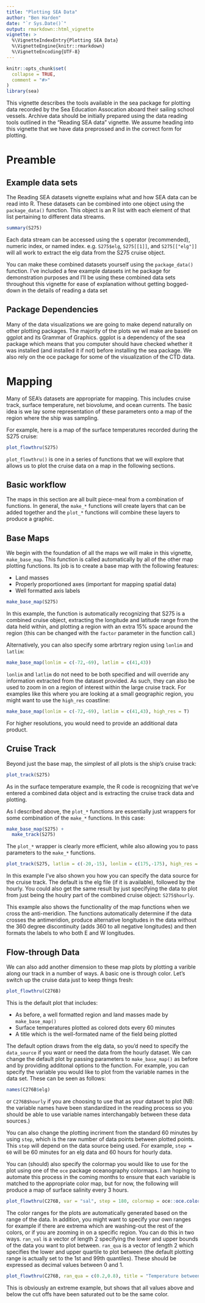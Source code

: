 ```yaml
---
title: "Plotting SEA Data"
author: "Ben Harden"
date: "`r Sys.Date()`"
output: rmarkdown::html_vignette
vignette: >
  %\VignetteIndexEntry{Plotting SEA Data}
  %\VignetteEngine{knitr::rmarkdown}
  %\VignetteEncoding{UTF-8}
---
```


```r
knitr::opts_chunk$set(
  collapse = TRUE,
  comment = "#>"
)
library(sea)
```

This vignette describes the tools available in the sea package for plotting data recorded by the Sea Education Assocation aboard their sailing school vessels. Archive data should be initially prepared using the data reading tools outlined in the "Reading SEA data" vignette. We assume heading into this vignette that we have data preprossed and in the correct form for plotting.

# Preamble

## Example data sets

The Reading SEA datasets vignette explains what and how SEA data can be read into R. These datasets can be combined into one object using the `package_data()` function. This object is an R list with each element of that list pertaining to different data streams. 

```r
summary(S275)
```

Each data stream can be accessed using the `$` operator (recommended), numeric index, or named index. e.g. `S275$elg`, `S275[[1]]`, and `S275[["elg"]]` will all work to extract the elg data from the S275 cruise object.

You can make these combined datasets yourself using the `package_data()` function. I've included a few example datasets int he package for demonstration purposes and I'll be using these combined data sets throughout this vignette for ease of explanation without getting bogged-down in the details of reading a data set

## Package Dependencies

Many of the data visualizations we are going to make depend naturally on other plotting packages. The majority of the plots we wil make are based on ggplot and its Grammar of Graphics. ggplot is a dependency of the sea package which means that you computer should have checked whether it was installed (and installed it if not) before installing the sea package. We also rely on the oce package for some of the visualization of the CTD data.

# Mapping

Many of SEA's datasets are appropriate for mapping. This includes cruise track, surface temperature, net biovolume, and ocean currents. The basic idea is we lay some representation of these parameters onto a map of the region where the ship was sampling.

For example, here is a map of the surface temperatures recorded during the S275 cruise:

```r
plot_flowthru(S275)
```

`plot_flowthru()` is one in a series of functions that we will explore that allows us to plot the cruise data on a map in the following sections.

## Basic workflow

The maps in this section are all built piece-meal from a combination of functions. In general, the `make_*` functions will create layers that can be added together and the `plot_*` functions will combine these layers to produce a graphic.

## Base Maps

We begin with the foundation of all the maps we will make in this vignette, `make_base_map`. This function is called automatically by all of the other map plotting functions. Its job is to create a base map with the following features:

- Land masses
- Properly proportioned axes (important for mapping spatial data)
- Well formatted axis labels

```r
make_base_map(S275)
```

In this example, the function is automatically recognizing that S275 is a combined cruise object, extracting the longitude and latitude range from the data held within, and plotting a region with an extra 15% space around the region (this can be changed with the `factor` parameter in the function call.)

Alternatively, you can also specify some arbrtrary region using `lonlim` and `latlim`:

```r
make_base_map(lonlim = c(-72,-69), latlim = c(41,43))
```

`lonlim` and `latlim` do not need to be both specified and will override any information extracted from the dataset provided. As such, they can also be used to zoom in on a region of interest within the large cruise track. For examples like this where you are looking at a small geographic region, you might want to use the `high_res` coastline:

```r
make_base_map(lonlim = c(-72,-69), latlim = c(41,43), high_res = T)
```

For higher resolutions, you would need to provide an additional data product.

## Cruise Track

Beyond just the base map, the simplest of all plots is the ship's cruise track:

```r
plot_track(S275)
```

As in the surface temperature example, the R code is recognizing that we've entered a combined data object and is extracting the cruise track data and plotting.

As I described above, the `plot_*` functions are essentially just wrappers for some combination of the `make_*` functions. In this case:


```r
make_base_map(S275) +
  make_track(S275)
```

The `plot_*` wrapper is clearly more efficient, while also allowing you to pass parameters to the `make_*` functions.

```r
plot_track(S275, latlim = c(-20,-15), lonlim = c(175,-175), high_res = T, data_source = "hourly")
```

In this example I've also shown you how you can specify the data source for the cruise track. The default is the elg file (if it is available), followed by the hourly. You could also get the same result by just specifying the data to plot from just being the houlry part of the combined cruise object: `S275$hourly`.

This example also shows the functionality of the map functions when we cross the anti-meridion. The functions automatically determine if the data crosses the antimeridion, produce alternative longitudes in the data without the 360 degree discontinuity (adds 360 to all negative longitudes) and then formats the labels to who both E and W longitudes.

## Flow-through Data

We can also add another dimension to these map plots by plotting a varible along our track in a number of ways. A basic one is through color. Let's switch up the cruise data just to keep things fresh:

```r
plot_flowthru(C276B)
```
This is the default plot that includes:

- As before, a well formatted region and land masses made by `make_base_map()`
- Surface temperatures plotted as colored dots every 60 minutes
- A title which is the well-formated name of the field being plotted

The default option draws from the elg data, so you'd need to specify the `data_source` if you want or need the data from the hourly dataset. We can change the default plot by passing parameters to `make_base_map()` as before and by providing additonal options to the function. For example, you can specify the variable you would like to plot from the variable names in the data set. These can be seen as follows:

```r
names(C276B$elg)
```

or `C276B$hourly` if you are choosing to use that as your dataset to plot (NB: the variable names have been standardized in the reading process so you should be able to use variable names interchangably between these data sources.)

You can also change the plotting incriment from the standard 60 minutes by using `step`, which is the raw number of data points between plotted points. This `step` will depend on the data source being used. For example, `step = 60` will be 60 minutes for an elg data and 60 hours for hourly data.

You can (should) also specify the colormap you would like to use for the plot using one of the `oce` package oceanography colormaps. I am hoping to automate this process in the coming months to ensure that each variable is matched to the appropriate color map, but for now, the following will produce a map of surface salinity every 3 hours.

```r
plot_flowthru(C276B, var = "sal", step = 180, colormap = oce::oce.colorsSalinity(), title = "Salinity every 3 hours")
```

The color ranges for the plots are automatically generated based on the range of the data. In addition, you might want to specify your own ranges for example if there are extrema which are washing-out the rest of the colors, or if you are zooming in on a specific region. You can do this in two ways. `ran_val` is a vector of length 2 specifying the lower and upper bounds of the data you want to plot between. `ran_qua` is a vector of length 2 which specifies the lower and upper quartile to plot between (the default plotting range is actually set to the 1st and 99th quantiles). These should be expressed as decimal values between 0 and 1.

```r
plot_flowthru(C276B, ran_qua = c(0.2,0.8), title = "Temperature between 20th and 80th quantiles")
```

This is obviously an extreme example, but shows that all values above and below the cut offs have been saturated out to be the same color.



